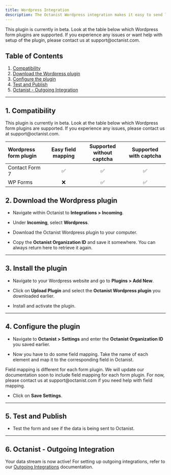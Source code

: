 ```yaml
---
title: Wordpress Integration
description: The Octanist Wordpress integration makes it easy to send leads to Octanist. Follow these steps to quickly set up the integration.
---
```


<Warning>
  This plugin is currently in beta. Look at the table below which Wordpress form
  plugins are supported. If you experience any issues or want help with setup of
  the plugin, please contact us at support@octanist.com.
</Warning>

## Table of Contents

1. [Compatibility](#compatibility)
2. [Download the Wordpress plugin](#download-the-wordpress-plugin)
3. [Configure the plugin](#configure-the-plugin)
4. [Test and Publish](#test-and-publish)
5. [Octanist - Outgoing Integration](#octanist-outgoing-integration)

---

## 1. Compatibility

<Warning>
  This plugin is currently in beta. Look at the table below which Wordpress form
  plugins are supported. If you experience any issues, please contact us at
  support@octanist.com.
</Warning>

| Wordpress form plugin | Easy field mapping | Supported without captcha | Supported with captcha |
| :-------------------- | :----------------: | :-----------------------: | :--------------------: |
| Contact Form 7        |         ✅         |            ✅             |           ✅           |
| WP Forms              |         ❌         |            ✅             |           ✅           |

## 2. Download the Wordpress plugin

- Navigate within Octanist to **Integrations > Incoming**.

- Under **Incoming**, select **Wordpress**.

- Download the Octanist Wordpress plugin to your computer.

- Copy the **Octanist Organization ID** and save it somewhere. You can always return here to retrieve it again.

---

## 3. Install the plugin

- Navigate to your Wordpress website and go to **Plugins > Add New**.

- Click on **Upload Plugin** and select the **Octanist Wordpress plugin** you downloaded earlier.

- Install and activate the plugin.

---

## 4. Configure the plugin

- Navigate to **Octanist > Settings** and enter the **Octanist Organization ID** you saved earlier.

- Now you have to do some field mapping. Take the name of each element and map it to the corresponding field in Octanist.

<Warning>
  Field mapping is different for each form plugin. We will update our
  documentation soon to include field mapping for each form plugin. For now,
  please contact us at support@octanist.com if you need help with field mapping.
</Warning>

- Click on **Save Settings**.

---

## 5. Test and Publish

- Test the form and see if the data is being sent to Octanist.

---

## 6. Octanist - Outgoing Integration

Your data stream is now active! For setting up outgoing integrations, refer to our [Outgoing Integrations](https://docs.octanist.com/outgoing-integrations/google-ads/) documentation.
